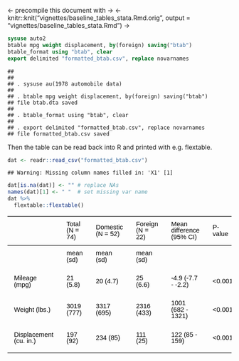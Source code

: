 
<- precompile this document with  ->
<- knitr::knit("vignettes/baseline_tables_stata.Rmd.orig", output = "vignettes/baseline_tables_stata.Rmd") ->




```stata
sysuse auto2
btable mpg weight displacement, by(foreign) saving("btab")
btable_format using "btab", clear
export delimited "formatted_btab.csv", replace novarnames
```

```
## 
## 
## . sysuse au(1978 automobile data)
## 
## . btable mpg weight displacement, by(foreign) saving("btab")
## file btab.dta saved
## 
## . btable_format using "btab", clear
## 
## . export delimited "formatted_btab.csv", replace novarnames
## file formatted_btab.csv saved
```

Then the table can be read back into R and printed with e.g. flextable.


```r
dat <- readr::read_csv("formatted_btab.csv")
```

```
## Warning: Missing column names filled in: 'X1' [1]
```

```r
dat[is.na(dat)] <- "" # replace NAs
names(dat)[1] <- " "  # set missing var name
dat %>%
  flextable::flextable()
```


<div class="tabwid"><style>.cl-93e89c86{border-collapse:collapse;}.cl-93dd0baa{font-family:'Arial';font-size:11pt;font-weight:normal;font-style:normal;text-decoration:none;color:rgba(0, 0, 0, 1.00);background-color:transparent;}.cl-93dd0bab{margin:0;text-align:left;border-bottom: 0 solid rgba(0, 0, 0, 1.00);border-top: 0 solid rgba(0, 0, 0, 1.00);border-left: 0 solid rgba(0, 0, 0, 1.00);border-right: 0 solid rgba(0, 0, 0, 1.00);padding-bottom:5pt;padding-top:5pt;padding-left:5pt;padding-right:5pt;line-height: 1;background-color:transparent;}.cl-93dd329c{width:54pt;background-color:transparent;vertical-align: middle;border-bottom: 0 solid rgba(0, 0, 0, 1.00);border-top: 0 solid rgba(0, 0, 0, 1.00);border-left: 0 solid rgba(0, 0, 0, 1.00);border-right: 0 solid rgba(0, 0, 0, 1.00);margin-bottom:0;margin-top:0;margin-left:0;margin-right:0;}.cl-93dd329d{width:54pt;background-color:transparent;vertical-align: middle;border-bottom: 2pt solid rgba(102, 102, 102, 1.00);border-top: 0 solid rgba(0, 0, 0, 1.00);border-left: 0 solid rgba(0, 0, 0, 1.00);border-right: 0 solid rgba(0, 0, 0, 1.00);margin-bottom:0;margin-top:0;margin-left:0;margin-right:0;}.cl-93dd329e{width:54pt;background-color:transparent;vertical-align: middle;border-bottom: 2pt solid rgba(102, 102, 102, 1.00);border-top: 2pt solid rgba(102, 102, 102, 1.00);border-left: 0 solid rgba(0, 0, 0, 1.00);border-right: 0 solid rgba(0, 0, 0, 1.00);margin-bottom:0;margin-top:0;margin-left:0;margin-right:0;}</style><table class='cl-93e89c86'><thead><tr style="overflow-wrap:break-word;"><td class="cl-93dd329e"><p class="cl-93dd0bab"><span class="cl-93dd0baa"> </span></p></td><td class="cl-93dd329e"><p class="cl-93dd0bab"><span class="cl-93dd0baa">Total (N = 74)</span></p></td><td class="cl-93dd329e"><p class="cl-93dd0bab"><span class="cl-93dd0baa">Domestic (N = 52)</span></p></td><td class="cl-93dd329e"><p class="cl-93dd0bab"><span class="cl-93dd0baa">Foreign (N = 22)</span></p></td><td class="cl-93dd329e"><p class="cl-93dd0bab"><span class="cl-93dd0baa">Mean difference (95% CI)</span></p></td><td class="cl-93dd329e"><p class="cl-93dd0bab"><span class="cl-93dd0baa">P-value</span></p></td><td class="cl-93dd329e"><p class="cl-93dd0bab"><span class="cl-93dd0baa">Descriptives</span></p></td><td class="cl-93dd329e"><p class="cl-93dd0bab"><span class="cl-93dd0baa">Effects</span></p></td><td class="cl-93dd329e"><p class="cl-93dd0bab"><span class="cl-93dd0baa">Tests</span></p></td></tr></thead><tbody><tr style="overflow-wrap:break-word;"><td class="cl-93dd329c"><p class="cl-93dd0bab"><span class="cl-93dd0baa"></span></p></td><td class="cl-93dd329c"><p class="cl-93dd0bab"><span class="cl-93dd0baa">mean (sd)</span></p></td><td class="cl-93dd329c"><p class="cl-93dd0bab"><span class="cl-93dd0baa">mean (sd)</span></p></td><td class="cl-93dd329c"><p class="cl-93dd0bab"><span class="cl-93dd0baa">mean (sd)</span></p></td><td class="cl-93dd329c"><p class="cl-93dd0bab"><span class="cl-93dd0baa"></span></p></td><td class="cl-93dd329c"><p class="cl-93dd0bab"><span class="cl-93dd0baa"></span></p></td><td class="cl-93dd329c"><p class="cl-93dd0bab"><span class="cl-93dd0baa"></span></p></td><td class="cl-93dd329c"><p class="cl-93dd0bab"><span class="cl-93dd0baa"></span></p></td><td class="cl-93dd329c"><p class="cl-93dd0bab"><span class="cl-93dd0baa"></span></p></td></tr><tr style="overflow-wrap:break-word;"><td class="cl-93dd329c"><p class="cl-93dd0bab"><span class="cl-93dd0baa">Mileage (mpg)</span></p></td><td class="cl-93dd329c"><p class="cl-93dd0bab"><span class="cl-93dd0baa">21 (5.8)</span></p></td><td class="cl-93dd329c"><p class="cl-93dd0bab"><span class="cl-93dd0baa">20 (4.7)</span></p></td><td class="cl-93dd329c"><p class="cl-93dd0bab"><span class="cl-93dd0baa">25 (6.6)</span></p></td><td class="cl-93dd329c"><p class="cl-93dd0bab"><span class="cl-93dd0baa">-4.9 (-7.7 - -2.2)</span></p></td><td class="cl-93dd329c"><p class="cl-93dd0bab"><span class="cl-93dd0baa">&lt;0.001</span></p></td><td class="cl-93dd329c"><p class="cl-93dd0bab"><span class="cl-93dd0baa">mean (sd)</span></p></td><td class="cl-93dd329c"><p class="cl-93dd0bab"><span class="cl-93dd0baa">mean difference (95% CI)</span></p></td><td class="cl-93dd329c"><p class="cl-93dd0bab"><span class="cl-93dd0baa">Student's t-test</span></p></td></tr><tr style="overflow-wrap:break-word;"><td class="cl-93dd329c"><p class="cl-93dd0bab"><span class="cl-93dd0baa">Weight (lbs.)</span></p></td><td class="cl-93dd329c"><p class="cl-93dd0bab"><span class="cl-93dd0baa">3019 (777)</span></p></td><td class="cl-93dd329c"><p class="cl-93dd0bab"><span class="cl-93dd0baa">3317 (695)</span></p></td><td class="cl-93dd329c"><p class="cl-93dd0bab"><span class="cl-93dd0baa">2316 (433)</span></p></td><td class="cl-93dd329c"><p class="cl-93dd0bab"><span class="cl-93dd0baa">1001 (682 - 1321)</span></p></td><td class="cl-93dd329c"><p class="cl-93dd0bab"><span class="cl-93dd0baa">&lt;0.001</span></p></td><td class="cl-93dd329c"><p class="cl-93dd0bab"><span class="cl-93dd0baa">mean (sd)</span></p></td><td class="cl-93dd329c"><p class="cl-93dd0bab"><span class="cl-93dd0baa">mean difference (95% CI)</span></p></td><td class="cl-93dd329c"><p class="cl-93dd0bab"><span class="cl-93dd0baa">Student's t-test</span></p></td></tr><tr style="overflow-wrap:break-word;"><td class="cl-93dd329d"><p class="cl-93dd0bab"><span class="cl-93dd0baa">Displacement (cu. in.)</span></p></td><td class="cl-93dd329d"><p class="cl-93dd0bab"><span class="cl-93dd0baa">197 (92)</span></p></td><td class="cl-93dd329d"><p class="cl-93dd0bab"><span class="cl-93dd0baa">234 (85)</span></p></td><td class="cl-93dd329d"><p class="cl-93dd0bab"><span class="cl-93dd0baa">111 (25)</span></p></td><td class="cl-93dd329d"><p class="cl-93dd0bab"><span class="cl-93dd0baa">122 (85 - 159)</span></p></td><td class="cl-93dd329d"><p class="cl-93dd0bab"><span class="cl-93dd0baa">&lt;0.001</span></p></td><td class="cl-93dd329d"><p class="cl-93dd0bab"><span class="cl-93dd0baa">mean (sd)</span></p></td><td class="cl-93dd329d"><p class="cl-93dd0bab"><span class="cl-93dd0baa">mean difference (95% CI)</span></p></td><td class="cl-93dd329d"><p class="cl-93dd0bab"><span class="cl-93dd0baa">Student's t-test</span></p></td></tr></tbody></table></div>

